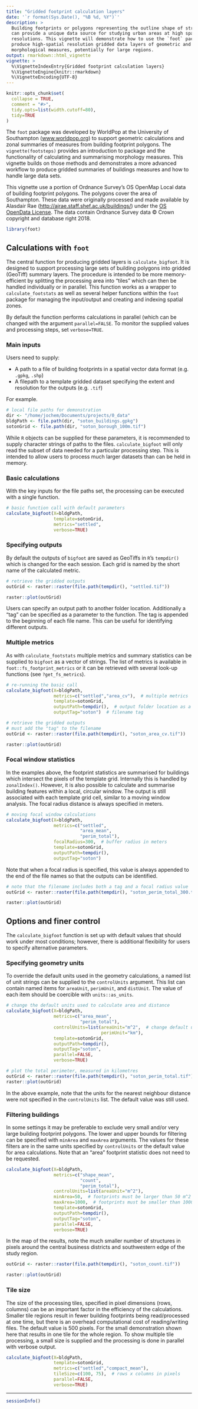 ```yaml
---
title: "Gridded footprint calculation layers"
date: '`r format(Sys.Date(), "%B %d, %Y")`'
description: >
  Building footprints or polygons representing the outline shape of structures
  can provide a unique data source for studying urban areas at high spatial
  resolutions. This vignette will demonstrate how to use the `foot` package to
  produce high-spatial resolution gridded data layers of geometric and
  morphological measures, potentially for large regions.
output: rmarkdown::html_vignette
vignette: >
  %\VignetteIndexEntry{Gridded footprint calculation layers}
  %\VignetteEngine{knitr::rmarkdown}
  %\VignetteEncoding{UTF-8}
---
```


```r
knitr::opts_chunk$set(
  collapse = TRUE,
  comment = "#>",
  tidy.opts=list(width.cutoff=80), 
  tidy=TRUE
)
```

The `foot` package was developed by WorldPop at the University of Southampton
([www.worldpop.org](https://www.worldpop.org)) to support geometric calculations
and zonal summaries of measures from building footprint polygons. The
`vignette(footsteps)` provides an introduction to package and the functionality
of calculating and summarising morphology measures. This vignette builds on
those methods and demonstrates a more advanced workflow to produce gridded
summaries of buildings measures and how to handle large data sets.

This vignette use a portion of Ordnance Survey's OS OpenMap Local data of
building footprint polygons. The polygons cover the area of Southampton. These
data were originally processed and made available by Alasdair Rae
([http://ajrae.staff.shef.ac.uk/buildings/](http://ajrae.staff.shef.ac.uk/buildings/))
under the [OS OpenData License](http://os.uk/opendata/licence). The data contain
Ordnance Survey data © Crown copyright and database right 2018.

```r
library(foot)
```

## Calculations with `foot`
The central function for producing gridded layers is `calculate_bigfoot`. It is
designed to support processing large sets of building polygons into gridded
(GeoTiff) summary layers. The procedure is intended to be more memory-efficient
by splitting the processing area into "tiles" which can then be handled
individually or in parallel. This function works as a wrapper to
`calculate_footstats` as well as several helper functions within the `foot`
package for managing the input/output and creating and indexing spatial zones.

By default the function performs calculations in parallel (which can be changed
with the argument `parallel=FALSE`. To monitor the supplied values and
processing steps, set `verbose=TRUE`.

### Main inputs
Users need to supply:

* A path to a file of building footprints in a spatial vector data format (e.g.
`.gpkg`, `.shp`)
* A filepath to a template gridded dataset specifying the extent and resolution
for the outputs (e.g. `.tif`)

For example.
```r
# local file paths for demonstration
dir <- "/home/jochem/Documents/projects/0_data"
bldgPath <- file.path(dir, "soton_buildings.gpkg")
sotonGrid <- file.path(dir, "soton_borough_100m.tif")
```

While `R` objects can be supplied for these parameters, it is recommended to
supply character strings of paths to the files. `calculate_bigfoot` will only
read the subset of data needed for a particular processing step. This is
intended to allow users to process much larger datasets than can be held in
memory.

### Basic calculations
With the key inputs for the file paths set, the processing can be executed with
a single function.

```r
# basic function call with default parameters
calculate_bigfoot(X=bldgPath,
                  template=sotonGrid,
                  metrics="settled",
                  verbose=TRUE)
```

### Specifying outputs
By default the outputs of `bigfoot` are saved as GeoTiffs in `R`'s `tempdir()`
which is changed for the each session. Each grid is named by the short name of
the calculated metric.

```r
# retrieve the gridded outputs
outGrid <- raster::raster(file.path(tempdir(), "settled.tif"))

raster::plot(outGrid)
```

Users can specify an output path to another folder location. Additionally a
"tag" can be specified as a parameter to the function. The tag is appended to
the beginning of each file name. This can be useful for identifying different
outputs.

### Multiple metrics
As with `calculate_footstats` multiple metrics and summary statistics can be
supplied to `bigfoot` as a vector of strings. The list of metrics is available
in `foot::fs_footprint_metrics` or it can be retrieved with several look-up
functions (see `?get_fs_metrics`).

```r
# re-running the basic call
calculate_bigfoot(X=bldgPath,
                  metrics=c("settled","area_cv"),  # multiple metrics
                  template=sotonGrid, 
                  outputPath=tempdir(),  # output folder location as a string
                  outputTag="soton")  # filename tag
```
```r
# retrieve the gridded outputs
# must add the "tag" to the filename
outGrid <- raster::raster(file.path(tempdir(), "soton_area_cv.tif"))

raster::plot(outGrid)
```

### Focal window statistics
In the examples above, the footprint statistics are summarised for buildings
which intersect the pixels of the template grid. Internally this is handled by
`zonalIndex()`. However, it is also possible to calculate and summarise building
features within a local, circular window. The output is still associated with
each template grid cell, similar to a moving window analysis. The focal radius
distance is always specified in meters.

```r
# moving focal window calculations
calculate_bigfoot(X=bldgPath,
                  metrics=c("settled",
                            "area_mean",
                            "perim_total"),
                  focalRadius=300,  # buffer radius in meters
                  template=sotonGrid, 
                  outputPath=tempdir(), 
                  outputTag="soton")
```

Note that when a focal radius is specified, this value is always appended to the
end of the file names so that the outputs can be identified.
```r
# note that the filename includes both a tag and a focal radius value
outGrid <- raster::raster(file.path(tempdir(), "soton_perim_total_300.tif"))

raster::plot(outGrid)
```


## Options and finer control
The `calculate_bigfoot` function is set up with default values that should work
under most conditions; however, there is additional flexibility for users to
specify alternative parameters. 

### Specifying geometry units
To override the default units used in the geometry calculations, a named list of
unit strings can be supplied to the `controlUnits` argument. This list can
contain named items for `areaUnit`, `perimUnit`, and `distUnit`. The value of
each item should be coercible with `units::as_units`.

```r
# change the default units used to calculate area and distance
calculate_bigfoot(X=bldgPath,
                  metrics=c("area_mean",
                            "perim_total"),  
                  controlUnits=list(areaUnit="m^2",  # change default units
                                    perimUnit="km"),
                  template=sotonGrid, 
                  outputPath=tempdir(),  
                  outputTag="soton",
                  parallel=FALSE,
                  verbose=TRUE)  

# plot the total perimeter, measured in kilometres
outGrid <- raster::raster(file.path(tempdir(), "soton_perim_total.tif"))
raster::plot(outGrid)
```
In the above example, note that the units for the nearest neighbour distance
were not specified in the `controlUnits` list. The default value was still used.

### Filtering buildings
In some settings it may be preferable to exclude very small and/or very large
building footprint polygons. The lower and upper bounds for filtering can be
specified with `minArea` and `maxArea` arguments. The values for these filters
are in the same units specified by `controlUnits` or the default value for area
calculations. Note that an "area" footprint statistic does not need to be
requested.

```r
calculate_bigfoot(X=bldgPath,
                  metrics=c("shape_mean",
                            "count",
                            "perim_total"),  
                  controlUnits=list(areaUnit="m^2"),
                  minArea=50,  # footprints must be larger than 50 m^2
                  maxArea=1000,  # footprints must be smaller than 1000 m^2
                  template=sotonGrid, 
                  outputPath=tempdir(),  
                  outputTag="soton",
                  parallel=FALSE,
                  verbose=TRUE)  
```

In the map of the results, note the much smaller number of structures in pixels
around the central business districts and southwestern edge of the study region.
```r
outGrid <- raster::raster(file.path(tempdir(), "soton_count.tif"))

raster::plot(outGrid)
```

### Tile size
The size of the processing tiles, specified in pixel dimensions (rows, columns)
can be an important factor in the efficiency of the calculations. Smaller tile
regions result in fewer building footprints being read/processed at one time,
but there is an overhead computational cost of reading/writing files. The
default value is 500 pixels. For the small demonstration shown here that results
in one tile for the whole region. To show multiple tile processing, a small size
is supplied and the processing is done in parallel with verbose output.

```r
calculate_bigfoot(X=bldgPath,
                  template=sotonGrid,
                  metrics=c("settled","compact_mean"),
                  tileSize=c(100, 75),  # rows x columns in pixels
                  parallel=FALSE,
                  verbose=TRUE)
```

***
```r
sessionInfo()
```

